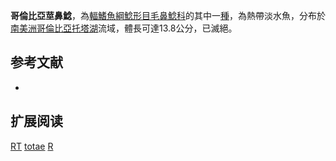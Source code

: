 {{Speciesbox
| image = Rhizosomichthys totae.jpg
| image_caption = 艺术家的活体复原图
| status = PE
| status_system = IUCN3.1
| status_ref = <ref name=iucn_status>{{Cite iucn | author = Mesa-Salazar, L. | author2 = Mojica, J. | last-author-amp = yes | title = ''Rhizosomichthys totae'' | volume = 2016 | page = e.T19661A61472482 | date = 2016 | doi = 10.2305/IUCN.UK.2016-1.RLTS.T19661A61472482.en }}</ref>
| genus = Rhizosomichthys
| parent_authority = [[Cecil_William_Miles|Miles]], 1943
| species = totae
| display_parents = 3
| authority = ([[Cecil_William_Miles|Miles]], 1942)
| synonyms = 
Of ''Rhizosomichthys''
*''Bathophilus'' <small>Miles, 1942</small>
*''Bathypygidium'' <small>Whitley, 1947</small>
Of ''Rhizosomichthys totae''
*''Pygidium totae'' <small>Miles, 1942</small>
*''Trichomycterus totae'' <small>(Miles, 1942)</small> 
}}

'''哥倫比亞莖鼻鯰'''，為[[輻鰭魚綱|輻鰭魚綱]][[鯰形目|鯰形目]][[毛鼻鯰科|毛鼻鯰科]]的其中一[[種|種]]，為熱帶淡水魚，分布於[[南美洲|南美洲]][[哥倫比亞|哥倫比亞]][[托塔湖|托塔湖]]流域，體長可達13.8公分，已滅絕。

==参考文献==
{{reflist}}
*{{FishBase_species|genus=Rhizosomichthys|species=totae|year=2011|month=12}}

== 扩展阅读 ==
{{refbegin}}
{{wikispecies-inline|Rhizosomichthys totae|哥倫比亞莖鼻鯰}}
{{refend}}

{{Taxonbar|from=Q145381}}

[[Category:IUCN紅色名錄極危物種|RT]]
[[Category:莖鼻鯰屬|totae]]
[[Category:1942年描述的魚類|R]]

{{鯰形目小作品}}